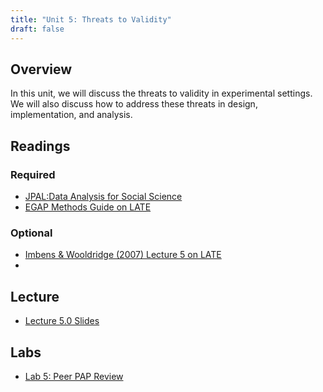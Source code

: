 ```yaml
---
title: "Unit 5: Threats to Validity"
draft: false
---
```


## Overview

In this unit, we will discuss the threats to validity in experimental settings. We will also discuss how to address these threats in design, implementation, and analysis. 

## Readings

### Required
- [JPAL:Data Analysis for Social Science](https://www.povertyactionlab.org/resource/data-analysis)
- [EGAP Methods Guide on LATE](https://egap.org/resource/10-things-to-know-about-the-local-average-treatment-effect/)

### Optional
- [Imbens & Wooldridge (2007) Lecture 5 on LATE](https://www2.nber.org/WNE/lect_5_late_fig.pdf)
- 


## Lecture

-   [Lecture 5.0 Slides](/unit-5/lec-5-0-slides.qmd)

## Labs

- [Lab 5: Peer PAP Review](/labs/lab-5-PeerPAPReview.qmd)